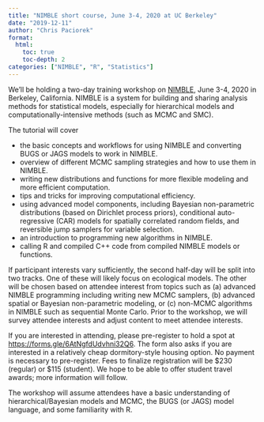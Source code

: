 ```yaml
---
title: "NIMBLE short course, June 3-4, 2020 at UC Berkeley"
date: "2019-12-11"
author: "Chris Paciorek"
format:
  html:
    toc: true
    toc-depth: 2
categories: ["NIMBLE", "R", "Statistics"]
---
```


We’ll be holding a two-day training workshop on [NIMBLE](https://r-nimble.org/), June 3-4, 2020 in Berkeley, California. NIMBLE is a system for building and sharing analysis methods for statistical models, especially for hierarchical models and computationally-intensive methods (such as MCMC and SMC).

The tutorial will cover

  * the basic concepts and workflows for using NIMBLE and converting BUGS or JAGS models to work in NIMBLE.
  * overview of different MCMC sampling strategies and how to use them in NIMBLE.
  * writing new distributions and functions for more flexible modeling and more efficient computation.
  * tips and tricks for improving computational efficiency.
  * using advanced model components, including Bayesian non-parametric distributions (based on Dirichlet process priors), conditional auto-regressive (CAR) models for spatially correlated random fields, and reversible jump samplers for variable selection.
  * an introduction to programming new algorithms in NIMBLE.
  * calling R and compiled C++ code from compiled NIMBLE models or functions.

If participant interests vary sufficiently, the second half-day will be split into two tracks. One of these will likely focus on ecological models. The other will be chosen based on attendee interest from topics such as (a) advanced NIMBLE programming including writing new MCMC samplers, (b) advanced spatial or Bayesian non-parametric modeling, or (c) non-MCMC algorithms in NIMBLE such as sequential Monte Carlo. Prior to the workshop, we will survey attendee interests and adjust content to meet attendee interests.

If you are interested in attending, please pre-register to hold a spot at <https://forms.gle/6AtNgfdUdvhni32Q6>. The form also asks if you are interested in a relatively cheap dormitory-style housing option. No payment is necessary to pre-register. Fees to finalize registration will be $230 (regular) or $115 (student). We hope to be able to offer student travel awards; more information will follow.

The workshop will assume attendees have a basic understanding of hierarchical/Bayesian models and MCMC, the BUGS (or JAGS) model language, and some familiarity with R.